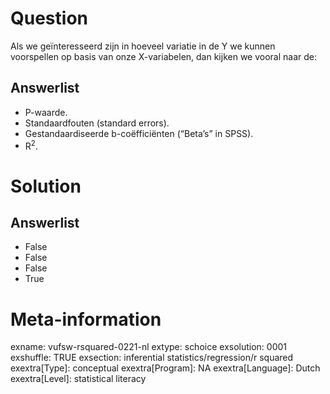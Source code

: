 Question
========
Als we geïnteresseerd zijn in hoeveel variatie in de Y we kunnen
voorspellen op basis van onze X-variabelen, dan kijken we vooral naar
de:

Answerlist
----------
* P-waarde.
* Standaardfouten (standard errors).
* Gestandaardiseerde b-coëfficiënten ("Beta's" in SPSS).
* R<sup>2</sup>.

Solution
========










Answerlist
----------
* False
* False
* False
* True

Meta-information
================
exname: vufsw-rsquared-0221-nl
extype: schoice
exsolution: 0001
exshuffle: TRUE
exsection: inferential statistics/regression/r squared
exextra[Type]: conceptual
exextra[Program]: NA
exextra[Language]: Dutch
exextra[Level]: statistical literacy

